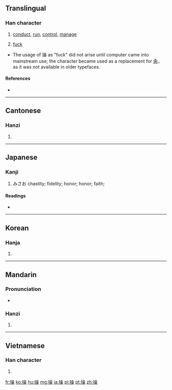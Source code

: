 {{also|肏|抄|喿}}
==Translingual==

===Han character===
{{Han char|rn=64|rad=手|as=13|sn=16|four=5609<sub>4</sub>|canj=手口口木 (QRRD)|ids=⿰[[扌]][[喿]]}}

# [[conduct]], [[run]], [[control]], [[manage]]
# {{context|slang}} [[fuck]]

*The usage of 操 as "fuck" did not arise until computer came into mainstream use; the character became used as a replacement for [[肏]]， as it was not available in older typefaces.

====References====
* {{Han ref|kx=0458.150|dkj=12806|dj=0807.040|hdz=31969.030|uh=64CD|ud=25805|bh=BEDE|bd=48862}}

----

==Cantonese==

===Hanzi===
{{yue-hanzi|jyut=|y=chou1}}

# {{defn|lang=yue|sort=手13}}

----

==Japanese==

===Kanji===
{{ja-kanji|grade=6|rs=手13}}

# みさお chastity; fidelity; honor; honor; faith;

====Readings====
* {{ja-readings|on=[[そう]] (sō)|kun=[[あやつる]] (ayatsuru), [[とる]] (toru), [[みさお]] (misao)}}

----

==Korean==

===Hanja===
{{ko-hanja|hangeul=[[조]]|eumhun=|rv=jo|mr=cho|y=co}}

# {{defn|lang=ko|sort=手13}}

----

==Mandarin==

===Pronunciation===
* {{audio|Zh-cao.ogg|Audio|lang=cmn}}

===Hanzi===
{{cmn-hanzi|pin=[[cāo]] ([[cao1]]), [[cào]] ([[cao4]])|wg=ts'ao<sup>1</sup>, (slang): ts'ao<sup>4</sup>}}

# {{defn|lang=cmn|sort=手13}}

----

==Vietnamese==

===Han character===
{{vi-hantu|[[thao]], [[tháo]], [[thạo]], [[xáo]], [[thảo]]|rs=手13}}

# {{defn|lang=vi|sort=手13}}

[[fr:操]]
[[ko:操]]
[[hu:操]]
[[mg:操]]
[[ja:操]]
[[pl:操]]
[[pt:操]]
[[zh:操]]